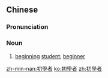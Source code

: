 {{also|初学者}}
==Chinese==
{{zh-forms|s=初学者|type=21}}

===Pronunciation===
{{zh-pron
|m=chūxuézhě
|c=co1 hok6 ze2
|mn=chho͘-ha̍k-chiá
|cat=n
}}

===Noun===
{{zh-noun}}

# [[beginning]] [[student]]; [[beginner]]

[[zh-min-nan:初學者]]
[[ko:初學者]]
[[zh:初學者]]
